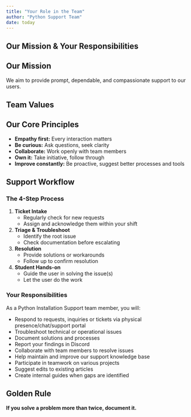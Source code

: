 ```yaml
---
title: "Your Role in the Team"
author: "Python Support Team"
date: today
---
```



## Our Mission & Your Responsibilities


:::{.callout-note}
## Our Mission
We aim to provide prompt, dependable, and compassionate support to our users.
:::

## Team Values

:::{.callout-note}
## Our Core Principles

- **Empathy first:** Every interaction matters
- **Be curious:** Ask questions, seek clarity
- **Collaborate:** Work openly with team members
- **Own it:** Take initiative, follow through
- **Improve constantly:** Be proactive, suggest better processes and tools
:::


## Support Workflow

### The 4-Step Process

1. **Ticket Intake**
   - Regularly check for new requests
   - Assign and acknowledge them within your shift

2. **Triage & Troubleshoot**
   - Identify the root issue
   - Check documentation before escalating

3. **Resolution**
   - Provide solutions or workarounds
   - Follow up to confirm resolution

4. **Student Hands-on**
   - Guide the user in solving the issue(s)
   - Let the user do the work


### Your Responsibilities

As a Python Installation Support team member, you will:

- Respond to requests, inquiries or tickets via physical presence/chat/support portal
- Troubleshoot technical or operational issues
- Document solutions and processes
- Report your findings in Discord
- Collaborate with team members to resolve issues
- Help maintain and improve our support knowledge base
- Participate in teamwork on various projects
- Suggest edits to existing articles
- Create internal guides when gaps are identified


:::{.callout-tip}
## Golden Rule
**If you solve a problem more than twice, document it.**
:::
